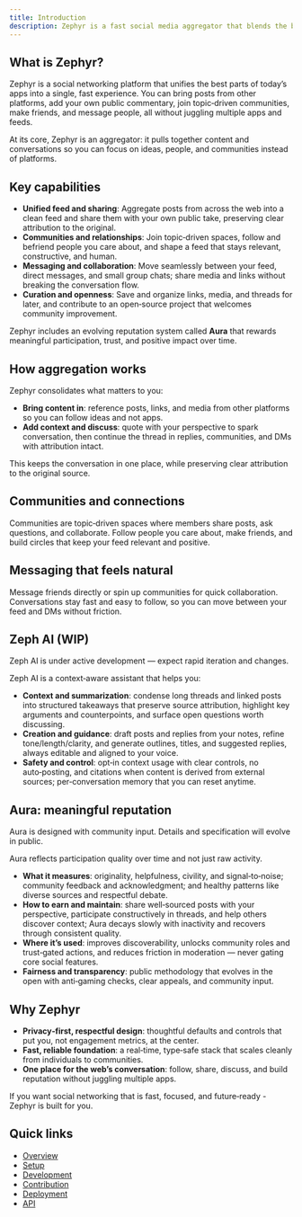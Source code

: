 ```yaml
---
title: Introduction
description: Zephyr is a fast social media aggregator that blends the best of modern networks - share anything, add your take, join communities, make friends, and chat in one place.
---
```



## What is Zephyr?

Zephyr is a social networking platform that unifies the best parts of today’s apps into a single, fast experience. You can bring posts from other platforms, add your own public commentary, join topic‑driven communities, make friends, and message people, all without juggling multiple apps and feeds.

At its core, Zephyr is an aggregator: it pulls together content and conversations so you can focus on ideas, people, and communities instead of platforms.

## Key capabilities

- **Unified feed and sharing**: Aggregate posts from across the web into a clean feed and share them with your own public take, preserving clear attribution to the original.
- **Communities and relationships**: Join topic‑driven spaces, follow and befriend people you care about, and shape a feed that stays relevant, constructive, and human.
- **Messaging and collaboration**: Move seamlessly between your feed, direct messages, and small group chats; share media and links without breaking the conversation flow.
- **Curation and openness**: Save and organize links, media, and threads for later, and contribute to an open‑source project that welcomes community improvement.

<Callout type="info">
Zephyr includes an evolving reputation system called <strong>Aura</strong> that rewards meaningful participation, trust, and positive impact over time.
</Callout>

## How aggregation works

Zephyr consolidates what matters to you:

- **Bring content in**: reference posts, links, and media from other platforms so you can follow ideas and not apps.
- **Add context and discuss**: quote with your perspective to spark conversation, then continue the thread in replies, communities, and DMs with attribution intact.

This keeps the conversation in one place, while preserving clear attribution to the original source.

## Communities and connections

Communities are topic‑driven spaces where members share posts, ask questions, and collaborate. Follow people you care about, make friends, and build circles that keep your feed relevant and positive.

## Messaging that feels natural

Message friends directly or spin up communities for quick collaboration. Conversations stay fast and easy to follow, so you can move between your feed and DMs without friction.

## Zeph AI (WIP)

<Callout type="warning">
Zeph AI is under active development — expect rapid iteration and changes.
</Callout>

Zeph AI is a context‑aware assistant that helps you:

- **Context and summarization**: condense long threads and linked posts into structured takeaways that preserve source attribution, highlight key arguments and counterpoints, and surface open questions worth discussing.
- **Creation and guidance**: draft posts and replies from your notes, refine tone/length/clarity, and generate outlines, titles, and suggested replies, always editable and aligned to your voice.
- **Safety and control**: opt‑in context usage with clear controls, no auto‑posting, and citations when content is derived from external sources; per‑conversation memory that you can reset anytime.

## Aura: meaningful reputation

<Callout type="info">
Aura is designed with community input. Details and specification will evolve in public.
</Callout>

Aura reflects participation quality over time and not just raw activity.

- **What it measures**: originality, helpfulness, civility, and signal‑to‑noise; community feedback and acknowledgment; and healthy patterns like diverse sources and respectful debate.
- **How to earn and maintain**: share well‑sourced posts with your perspective, participate constructively in threads, and help others discover context; Aura decays slowly with inactivity and recovers through consistent quality.
- **Where it’s used**: improves discoverability, unlocks community roles and trust‑gated actions, and reduces friction in moderation — never gating core social features.
- **Fairness and transparency**: public methodology that evolves in the open with anti‑gaming checks, clear appeals, and community input.

## Why Zephyr

- **Privacy‑first, respectful design**: thoughtful defaults and controls that put you, not engagement metrics, at the center.
- **Fast, reliable foundation**: a real‑time, type‑safe stack that scales cleanly from individuals to communities.
- **One place for the web’s conversation**: follow, share, discuss, and build reputation without juggling multiple apps.

If you want social networking that is fast, focused, and future‑ready - Zephyr is built for you.

## Quick links

- [Overview](/overview)
- [Setup](/setup)
- [Development](/development)
- [Contribution](/contribution)
- [Deployment](/deployment)
- [API](/api)

